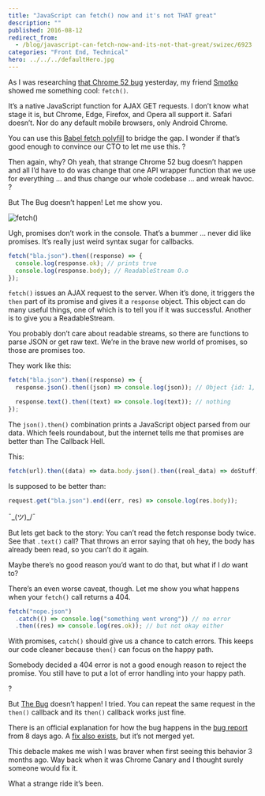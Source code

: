 ```yaml
---
title: "JavaScript can fetch() now and it's not THAT great"
description: ""
published: 2016-08-12
redirect_from:
  - /blog/javascript-can-fetch-now-and-its-not-that-great/swizec/6923
categories: "Front End, Technical"
hero: ../../../defaultHero.jpg
---
```


As I was researching [that Chrome 52 bug](https://swizec.com/blog/i-broke-ajax-in-chrome-52-%F0%9F%98%B1/swizec/6914) yesterday, my friend [Smotko](https://twitter.com/Smotko) showed me something cool: `fetch()`.

It’s a native JavaScript function for AJAX GET requests. I don’t know what stage it is, but Chrome, Edge, Firefox, and Opera all support it. Safari doesn’t. Nor do any default mobile browsers, only Android Chrome.

You can use this [Babel fetch polyfill](https://gist.github.com/Couto/b29676dd1ab8714a818f) to bridge the gap. I wonder if that’s good enough to convince our CTO to let me use this. ?

Then again, why? Oh yeah, that strange Chrome 52 bug doesn’t happen and all I’d have to do was change that one API wrapper function that we use for everything … and thus change our whole codebase … and wreak havoc. ?

But The Bug doesn’t happen! Let me show you.

![fetch()](http://swizec.com/blog/wp-content/uploads/2016/08/fetch.gif)

Ugh, promises don’t work in the console. That’s a bummer … never did like promises. It’s really just weird syntax sugar for callbacks.

```javascript
fetch("bla.json").then((response) => {
  console.log(response.ok); // prints true
  console.log(response.body); // ReadableStream O.o
});
```

`fetch()` issues an AJAX request to the server. When it’s done, it triggers the `then` part of its promise and gives it a `response` object. This object can do many useful things, one of which is to tell you if it was successful. Another is to give you a ReadableStream.

You probably don’t care about readable streams, so there are functions to parse JSON or get raw text. We’re in the brave new world of promises, so those are promises too.

They work like this:

```javascript
fetch("bla.json").then((response) => {
  response.json().then((json) => console.log(json)); // Object {id: 1, hai: "hello"}

  response.text().then((text) => console.log(text)); // nothing
});
```

The `json().then()` combination prints a JavaScript object parsed from our data. Which feels roundabout, but the internet tells me that promises are better than The Callback Hell.

This:

```javascript
fetch(url).then((data) => data.body.json().then((real_data) => doStuff));
```

Is supposed to be better than:

```javascript
request.get("bla.json").end((err, res) => console.log(res.body));
```

¯\_(ツ)\_/¯

But lets get back to the story: You can’t read the fetch response body twice. See that `.text()` call? That throws an error saying that oh hey, the body has already been read, so you can’t do it again.

Maybe there’s no good reason you’d want to do that, but what if I _do_ want to?

There’s an even worse caveat, though. Let me show you what happens when your `fetch()` call returns a 404.

```javascript
fetch("nope.json")
  .catch(() => console.log("something went wrong")) // no error
  .then((res) => console.log(res.ok)); // but not okay either
```

With promises, `catch()` should give us a chance to catch errors. This keeps our code cleaner because `then()` can focus on the happy path.

Somebody decided a 404 error is not a good enough reason to reject the promise. You still have to put a lot of error handling into your happy path.

?

But [The Bug](https://swizec.com/blog/i-broke-ajax-in-chrome-52-%F0%9F%98%B1/swizec/6914) doesn’t happen! I tried. You can repeat the same request in the `then()` callback and its `then()` callback works just fine.

There is an official explanation for how the bug happens in the [bug report](https://bugs.chromium.org/p/chromium/issues/detail?id=633696) from 8 days ago. A [fix also exists](https://codereview.chromium.org/2210473002/), but it’s not merged yet.

This debacle makes me wish I was braver when first seeing this behavior 3 months ago. Way back when it was Chrome Canary and I thought surely someone would fix it.

What a strange ride it’s been.
